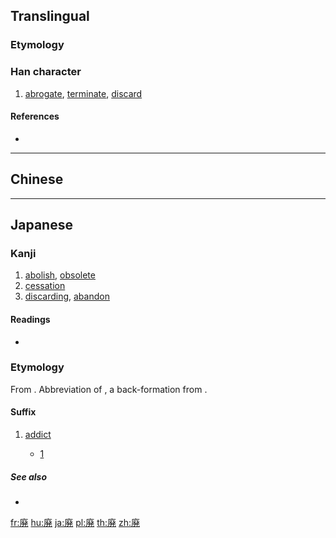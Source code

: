 {{also|廢|废}}
==Translingual==
{{Han simplified forms|廢|廃|废}}

===Etymology===
{{Han simp|廢|f=發|t=発}}

===Han character===
{{Han char|rn=53|rad=广|as=09|sn=12|four=00215|canj=INOP|ids=⿸广発}}

# [[abrogate]], [[terminate]], [[discard]]

====References====
* {{Han ref|kx=0348.361|dkj=09425|dj=0659.240|hdz=20894.121|uh=5EC3|ud=24259}}

----

==Chinese==
{{zh-see|廢|v}}

----

==Japanese==

===Kanji===
{{ja-kanji|grade=c|rs=广09|style=s|kyu=癈}}

# [[abolish]], [[obsolete]]
# [[cessation]]
# [[discarding]], [[abandon]]

====Readings====
* {{ja-readings|on=[[はい]] (hai)|kun=[[すたれる]] (sutareru), [[すたる]] (sutaru)}}

===Etymology===
{{ja-kanjitab|はい|yomi=o}}

From {{etyl|zhx|ja}}. Abbreviation of {{m|ja|廃人|tr=haijin}}, a back-formation from {{m|ja|ネトゲ廃人||tr=netoge haijin|slang: online games addict}}. {{attention|ja|...i think. please check --03:36, 7 April 2016 (UTC)}}

====Suffix====
{{ja-pos|suffix|はい}}

# {{lb|ja|slang}} [[addict]]
#* [https://twitter.com/ms_rinna/status/717291247279312896]
#*: {{ux|ja|もうツイート２０万いってた…まだツイ廃じゃない大丈夫大丈夫（自己暗示）|I've already made 200,000 tweets... I'm not a Twitter '''addict''' yet it's OK everything is fine (totally true)}}

=====See also=====
* {{ja-r|厨|ちゅう}}

[[fr:廃]]
[[hu:廃]]
[[ja:廃]]
[[pl:廃]]
[[th:廃]]
[[zh:廃]]
